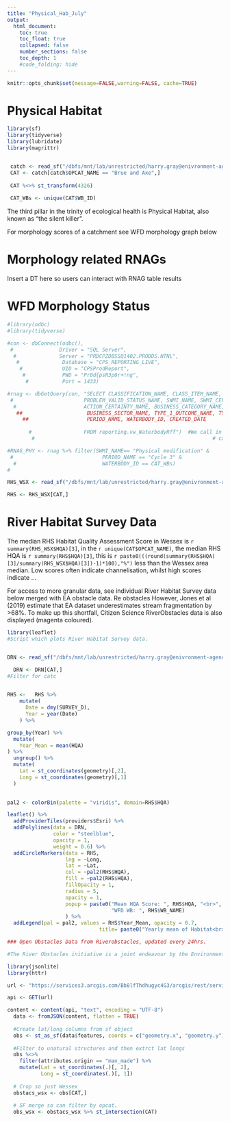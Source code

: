 ```yaml
---
title: "Physical_Hab_July"
output:
  html_document:
    toc: true
    toc_float: true
    collapsed: false
    number_sections: false
    toc_depth: 1
    #code_folding: hide
---
```

  
```r
knitr::opts_chunk$set(message=FALSE,warning=FALSE, cache=TRUE)
```

# Physical Habitat

```r

library(sf)
library(tidyverse)
library(lubridate)
library(magrittr)


 catch <- read_sf("/dbfs/mnt/lab/unrestricted/harry.gray@enivronment-agency.gov.uk/Interim_WFD_2022.shp")# Catchment shapefiles
 CAT <- catch[catch$OPCAT_NAME == "Brue and Axe",]
 
 CAT %<>% st_transform(4326)
  
 CAT_WBs <- unique(CAT$WB_ID)

```

The third pillar in the trinity of ecological health is Physical Habitat, also known as "the silent killer". 

For morphology scores of a catchment see WFD morphology graph below

# Morphology related RNAGs

Insert a DT here so users can interact with RNAG table results

# WFD Morphology Status 
```r

#library(odbc)
#library(tidyverse)

#con <- dbConnect(odbc(),
 #               Driver = "SQL Server",
  #              Server = "PRDCPZDBSSQ1402.PRODDS.NTNL",
   #              Database = "CPS_REPORTING_LIVE",
    #             UID = "CPSProdReport",
     #            PWD = "Pr0d{psR3p0r+!ng",
      #           Port = 1433)

#rnag <- dbGetQuery(con, "SELECT CLASSIFICATION_NAME, CLASS_ITEM_NAME, PRESSURE_NAME_1, PRESSURE_NAME_2,
 #                       PROBLEM_VALID_STATUS_NAME, SWMI_NAME, SWMI_CERTAINTY_NAME, RFF_ACTION_NAME, 
  #                      ACTION_CERTAINTY_NAME, BUSINESS_CATEGORY_NAME, BUSINESS_CATEGORY_CERTAINTY_NAME,
   ##                     BUSINESS_SECTOR_NAME, TYPE_1_OUTCOME_NAME, TYPE_2_OUTCOME_NAME, TYPE_3_OUTCOME_NAME,                                                                         SOURCE_APPORTIONMENT_NAME, SOURCE_APPORTIONMENT_TYPE_NAME, EARLIEST_CLASSIFICATION_YEAR, 
     ##                   PERIOD_NAME, WATERBODY_ID, CREATED_DATE
                        
       #                 FROM reporting.vw_WaterbodyRff")  #We call in the database in the dbConnect line. We then 
        #                                                          # call in the 

#RNAG_PHY <- rnag %>% filter(SWMI_NAME== "Physical modification" & 
 #                             PERIOD_NAME == "Cycle 3" &
  #                            WATERBODY_ID == CAT_WBs)
#


```


```r
RHS_WSX <- read_sf("/dbfs/mnt/lab/unrestricted/harry.gray@enivronment-agency.gov.uk/CEP/RHS_w_MCATs.shp")

RHS <- RHS_WSX[CAT,]


```

# River Habitat Survey Data

The median RHS Habitat Quality Assessment Score in Wessex is `r summary(RHS_WSX$HQA)[3]`, in the `r unique(CAT$OPCAT_NAME)`,  the median RHS HQA is `r summary(RHS$HQA)[3]`, this is `r paste0(((round(summary(RHS$HQA)[3]/summary(RHS_WSX$HQA)[3])-1)*100),"%")` less than the Wessex area median. Low scores often indicate channelisation, whilst high scores indicate ...


For access to more granular data, see individual River Habitat Survey data below merged with EA obstacle data.
Re obstacles However, Jones et al (2019) estimate that EA dataset underestimates stream fragmentation by >68%. To make up this shortfall, Citizen Science RiverObstacles data is also displayed (magenta coloured).



```r
library(leaflet)
#Script which plots River Habitat Survey data.


DRN <- read_sf("/dbfs/mnt/lab/unrestricted/harry.gray@enivronment-agency.gov.uk/DRN/DRN_Merged_MCAT.shp")

  DRN <- DRN[CAT,]
#Filter for catc
 

RHS <-   RHS %>% 
    mutate(
      Date = dmy(SURVEY_D),
      Year = year(Date)
    ) %>% 

group_by(Year) %>% 
  mutate(
    Year_Mean = mean(HQA)
) %>%
  ungroup() %>% 
  mutate(
    Lat = st_coordinates(geometry)[,2],
    Long = st_coordinates(geometry)[,1]
  )

 
pal2 <- colorBin(palette = "viridis", domain=RHS$HQA)

leaflet() %>% 
  addProviderTiles(providers$Esri) %>% 
  addPolylines(data = DRN, 
               color = "steelblue",
               opacity = 1,
               weight = 0.6) %>% 
  addCircleMarkers(data = RHS,
                   lng = ~Long, 
                   lat = ~Lat, 
                   col = ~pal2(RHS$HQA),
                   fill = ~pal2(RHS$HQA),
                   fillOpacity = 1,
                   radius = 5,
                   opacity = 1,
                   popup = paste0("Mean HQA Score: ", RHS$HQA, "<br>",
                                  "WFD WB: ", RHS$WB_NAME)
                   ) %>% 
  addLegend(pal = pal2, values = RHS$Year_Mean, opacity = 0.7,
                              title= paste0("Yearly mean of Habitat<br> Quality Assessment<br> (Habitat diversity)"))#

### Open Obstacles Data from Riverobstacles, updated every 24hrs.

#The River Obstacles initiative is a joint endeavour by the Environment Agency, Zoological Society of London, The Rivers Trust, Thames Estuary Partnership, The River Restoration Centre and Natural Apptitude.

library(jsonlite)
library(httr)

url <- "https://services3.arcgis.com/Bb8lfThdhugyc4G3/arcgis/rest/services/River_Obstacles_Public_View/FeatureServer/0/query?where=1%3D1&outFields=*&outSR=4326&f=json"

api <- GET(url)

content <- content(api, "text", encoding = "UTF-8")
  data <- fromJSON(content, flatten = TRUE)
  
  #Create lat/long columns from sf object
  obs <- st_as_sf(data$features, coords = c("geometry.x", "geometry.y"), crs = 4326) 
  
  #Filter to unatural structures and then extrct lat longs
  obs %<>%
    filter(attributes.origin == "man_made") %>%
    mutate(Lat = st_coordinates(.)[, 2],
           Long = st_coordinates(.)[, 1])
  
  # Crop so just Wessex
  obstacs_wsx <- obs[CAT,]
  
  # SF merge so can filter by opcat.
  obs_wsx <- obstacs_wsx %>% st_intersection(CAT)
  
```

